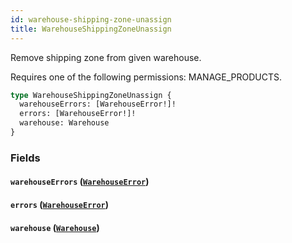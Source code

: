 ```yaml
---
id: warehouse-shipping-zone-unassign
title: WarehouseShippingZoneUnassign
---
```



Remove shipping zone from given warehouse. 

Requires one of the following permissions: MANAGE_PRODUCTS.

```graphql
type WarehouseShippingZoneUnassign {
  warehouseErrors: [WarehouseError!]!
  errors: [WarehouseError!]!
  warehouse: Warehouse
}
```


### Fields

#### `warehouseErrors` ([`WarehouseError`](../../../developer/api-reference/objects/warehouse-error))




#### `errors` ([`WarehouseError`](../../../developer/api-reference/objects/warehouse-error))




#### `warehouse` ([`Warehouse`](../../../developer/api-reference/objects/warehouse))






